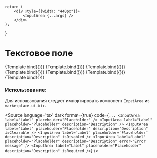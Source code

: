 
<Meta title="TextField/InputArea" component={InputArea} />

    return (
        <div style={{width: "440px"}}>
            <InputArea {...args} />
        </div>
    );
}

# Текстовое поле

<Canvas isColumn={true}>
    <Story name="Base" args={{label: "Input Area label", placeholder: "Input Area text"}}>
        {Template.bind({})}
    </Story>
    <Story
        name="With Description"
        args={{label: "With Description", placeholder: "Input Area text", description: "Description"}}
    >
        {Template.bind({})}
    </Story>
    <Story
        name="Clearable"
        args={{label: "Clearable", placeholder: "Input Area text", description: "Description", isClearable: true}}
    >
        {Template.bind({})}
    </Story>
    <Story
        name="Clearable With Value"
        args={{label: "Clearable", placeholder: "Input Area text", description: "Description", isClearable: true, value: "Default value"}}
    >
        {Template.bind({})}
    </Story>
    <Story
        name="Disabled"
        args={{label: "Disabled", placeholder: "Input Area text", description: "Description", isDisabled: true}}
    >
        {Template.bind({})}
    </Story>
    <Story
        name="Error"
        args={{label: "Error", placeholder: "Input Area text", description: "Description", error: "Error message"}}
    >
        {Template.bind({})}
    </Story>
    <Story
        name="Required"
        args={{label: "Required", placeholder: "Input Area text", description: "Description", isRequired: true}}
    >
        {Template.bind({})}
    </Story>
</Canvas>

<ArgsTable of={InputArea} />

### Использование:
Для использования следует импортировать компонент `InputArea` из `marketplace-ui-kit`.

<Source
    language='tsx'
    dark
    format={true}
    code={`
        ...
        <InputArea label="Label" placeholder="Placeholder" />
        <InputArea label="Label" placeholder="Placeholder" description="Description" />
        <InputArea
            label="Label"
            placeholder="Placeholder"
            description="Description"
            isClearable
        />
        <InputArea
            label="Label"
            placeholder="Placeholder"
            description="Description"
            isDisabled
        />
        <InputArea
            label="Label"
            placeholder="Placeholder"
            description="Description"
            error="Error message"
        />
        <InputArea
            label="Label"
            placeholder="Placeholder"
            description="Description"
            isRequired
        />
  `}
/>
